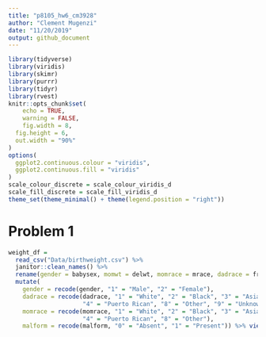 ```yaml
---
title: "p8105_hw6_cm3928"
author: "Clement Mugenzi"
date: "11/20/2019"
output: github_document
---
```


```r
library(tidyverse)
library(viridis)
library(skimr)
library(purrr)
library(tidyr)
library(rvest)
knitr::opts_chunk$set(
	echo = TRUE,
	warning = FALSE,
	fig.width = 8, 
  fig.height = 6,
  out.width = "90%"
)
options(
  ggplot2.continuous.colour = "viridis",
  ggplot2.continuous.fill = "viridis"
)
scale_colour_discrete = scale_colour_viridis_d
scale_fill_discrete = scale_fill_viridis_d
theme_set(theme_minimal() + theme(legend.position = "right"))
```

# Problem 1

```r
weight_df = 
  read_csv("Data/birthweight.csv") %>% 
  janitor::clean_names() %>%
  rename(gender = babysex, momwt = delwt, momrace = mrace, dadrace = frace) %>% 
  mutate(
    gender = recode(gender, "1" = "Male", "2" = "Female"),
    dadrace = recode(dadrace, "1" = "White", "2" = "Black", "3" = "Asian",
                     "4" = "Puerto Rican", "8" = "Other", "9" = "Unknown"),
    momrace = recode(momrace, "1" = "White", "2" = "Black", "3" = "Asian",
                     "4" = "Puerto Rican", "8" = "Other"),
    malform = recode(malform, "0" = "Absent", "1" = "Present")) %>% view()
```







































































